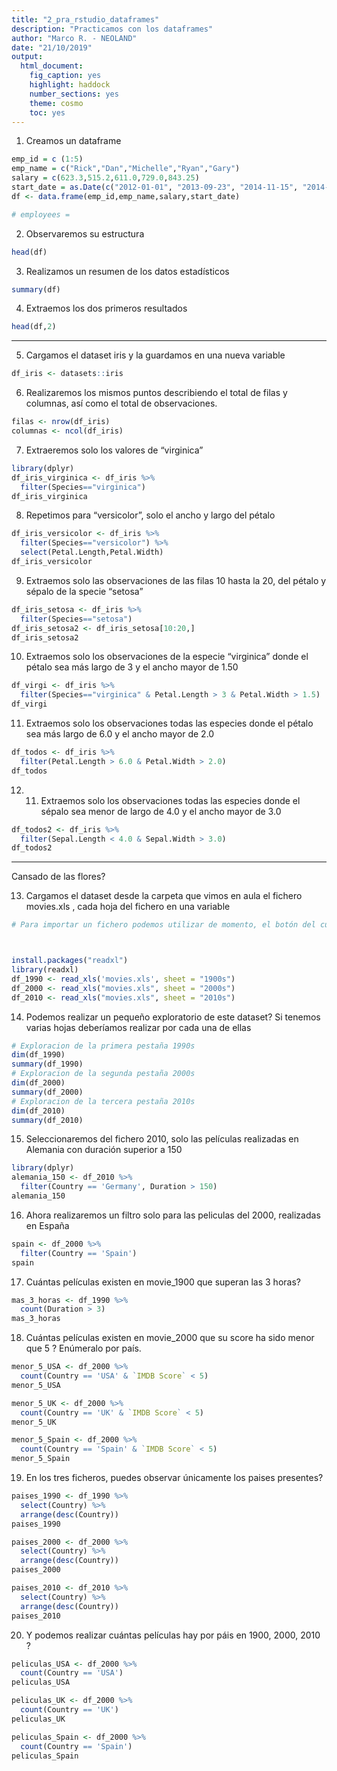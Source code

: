 ```yaml
---
title: "2_pra_rstudio_dataframes"
description: "Practicamos con los dataframes"
author: "Marco R. - NEOLAND"
date: "21/10/2019"
output: 
  html_document: 
    fig_caption: yes
    highlight: haddock
    number_sections: yes
    theme: cosmo
    toc: yes
---
```



1. Creamos un dataframe

```r
emp_id = c (1:5) 
emp_name = c("Rick","Dan","Michelle","Ryan","Gary")
salary = c(623.3,515.2,611.0,729.0,843.25)
start_date = as.Date(c("2012-01-01", "2013-09-23", "2014-11-15", "2014-05-11","2015-03-27"))
df <- data.frame(emp_id,emp_name,salary,start_date)

# employees =

```


2. Observaremos su estructura

```r
head(df)
```


3. Realizamos un resumen de los datos estadísticos

```r
summary(df)
```



4. Extraemos los dos primeros resultados

```r
head(df,2)
```


* * *


5. Cargamos el dataset iris y la guardamos en una nueva variable

```r
df_iris <- datasets::iris
```


6. Realizaremos los mismos puntos describiendo el total de filas y columnas, así como el total de observaciones.

```r
filas <- nrow(df_iris)
columnas <- ncol(df_iris)
```


7. Extraeremos solo los valores de "virginica"

```r
library(dplyr)
df_iris_virginica <- df_iris %>% 
  filter(Species=="virginica")
df_iris_virginica
```


8. Repetimos para "versicolor", solo el ancho y largo del pétalo

```r
df_iris_versicolor <- df_iris %>% 
  filter(Species=="versicolor") %>% 
  select(Petal.Length,Petal.Width)
df_iris_versicolor
```


9. Extraemos solo las observaciones de las filas 10 hasta la 20, del pétalo y sépalo de la specie "setosa"

```r
df_iris_setosa <- df_iris %>% 
  filter(Species=="setosa") 
df_iris_setosa2 <- df_iris_setosa[10:20,]
df_iris_setosa2
```



10. Extraemos solo los observaciones de la especie "virginica" donde el pétalo sea más largo de 3 y el ancho mayor de 1.50

```r
df_virgi <- df_iris %>% 
  filter(Species=="virginica" & Petal.Length > 3 & Petal.Width > 1.5)
df_virgi
```


11. Extraemos solo los observaciones todas las especies donde el pétalo sea más largo de 6.0 y el ancho mayor de 2.0

```r
df_todos <- df_iris %>% 
  filter(Petal.Length > 6.0 & Petal.Width > 2.0)
df_todos
```



12. 11. Extraemos solo los observaciones todas las especies donde el sépalo sea menor de largo de 4.0 y el ancho mayor de 3.0

```r
df_todos2 <- df_iris %>% 
  filter(Sepal.Length < 4.0 & Sepal.Width > 3.0)
df_todos2
```


* * * 

Cansado de las flores?

13. Cargamos el dataset desde la carpeta que vimos en aula el fichero movies.xls , cada hoja del fichero en una variable

```r
# Para importar un fichero podemos utilizar de momento, el botón del cuadrante environment (import dataset) y fichero excel



install.packages("readxl")
library(readxl)
df_1990 <- read_xls('movies.xls', sheet = "1900s")
df_2000 <- read_xls("movies.xls", sheet = "2000s")
df_2010 <- read_xls("movies.xls", sheet = "2010s")
```


14. Podemos realizar un pequeño exploratorio de este dataset? Si tenemos varias hojas deberíamos realizar por cada una de ellas

```r
# Exploracion de la primera pestaña 1990s
dim(df_1990)
summary(df_1990)
# Exploracion de la segunda pestaña 2000s
dim(df_2000)
summary(df_2000)
# Exploracion de la tercera pestaña 2010s
dim(df_2010)
summary(df_2010)
```


15. Seleccionaremos del fichero 2010, solo las películas realizadas en Alemania con duración superior a 150

```r
library(dplyr)
alemania_150 <- df_2010 %>%
  filter(Country == 'Germany', Duration > 150)
alemania_150
```


16. Ahora realizaremos un filtro solo para las peliculas del 2000, realizadas en España

```r
spain <- df_2000 %>%
  filter(Country == 'Spain')
spain
```


17. Cuántas películas existen en movie_1900 que superan las 3 horas?

```r
mas_3_horas <- df_1990 %>%
  count(Duration > 3)
mas_3_horas
```



18. Cuántas películas existen en movie_2000 que su score ha sido menor que 5 ? Enúmeralo por país.

```r
menor_5_USA <- df_2000 %>%
  count(Country == 'USA' & `IMDB Score` < 5)
menor_5_USA

menor_5_UK <- df_2000 %>%
  count(Country == 'UK' & `IMDB Score` < 5)
menor_5_UK

menor_5_Spain <- df_2000 %>%
  count(Country == 'Spain' & `IMDB Score` < 5)
menor_5_Spain
```


19. En los tres ficheros, puedes observar únicamente los paises presentes?

```r
paises_1990 <- df_1990 %>%
  select(Country) %>%
  arrange(desc(Country))
paises_1990

paises_2000 <- df_2000 %>%
  select(Country) %>%
  arrange(desc(Country))
paises_2000

paises_2010 <- df_2010 %>%
  select(Country) %>%
  arrange(desc(Country))
paises_2010
```


20. Y podemos realizar cuántas películas hay por páis en 1900, 2000, 2010 ?

```r
peliculas_USA <- df_2000 %>%
  count(Country == 'USA')
peliculas_USA

peliculas_UK <- df_2000 %>%
  count(Country == 'UK')
peliculas_UK

peliculas_Spain <- df_2000 %>%
  count(Country == 'Spain')
peliculas_Spain

```




